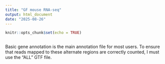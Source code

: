 ```yaml
---
title: "GF mouse RNA-seq"
output: html_document
date: "2025-08-26"
---
```


```r
knitr::opts_chunk$set(echo = TRUE)
```

```r

```

Basic gene annotation is the main annotation file for most users. To ensure that reads mapped to these alternate regions are correctly counted, I must use the "ALL" GTF file.